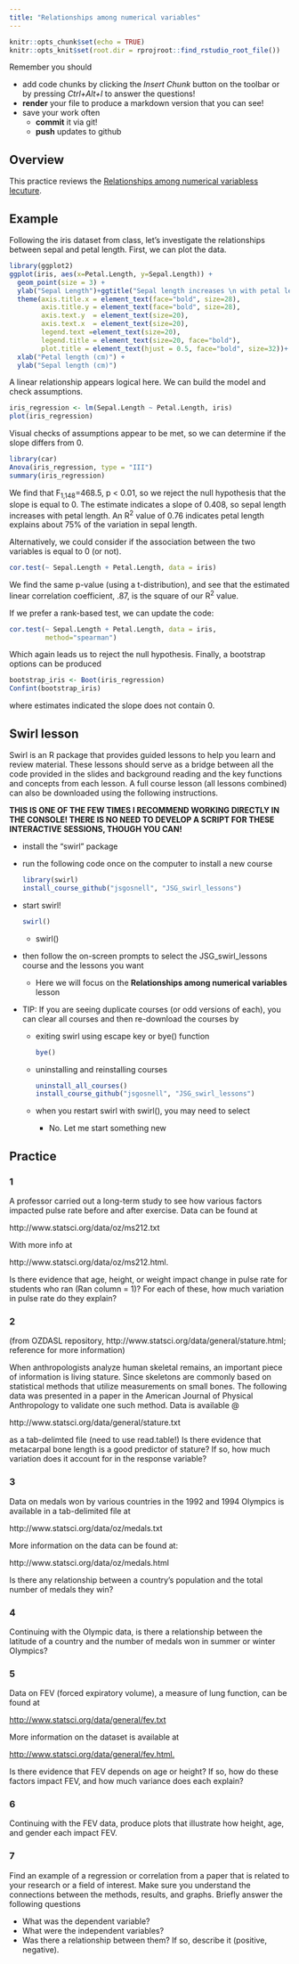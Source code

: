 ```yaml
---
title: "Relationships among numerical variables"
---
```


<!-- COMMENT NOT SHOW IN ANY OUTPUT: Code chunk below sets overall defaults for .qmd file; these inlcude showing output by default and looking for files relative to .Rpoj file, not .qmd file, which makes putting filesin different folders easier  -->

```r
knitr::opts_chunk$set(echo = TRUE)
knitr::opts_knit$set(root.dir = rprojroot::find_rstudio_root_file())
```

Remember you should

-   add code chunks by clicking the *Insert Chunk* button on the toolbar
    or by pressing *Ctrl+Alt+I* to answer the questions!
-   **render** your file to produce a markdown version that you can see!
-   save your work often
    -   **commit** it via git!
    -   **push** updates to github

## Overview

This practice reviews the [Relationships among numerical variabless
lecuture](https://jsgosnell.github.io/cuny_biostats_book/content/chapters/Relationships_among_numerical_variables.html){target="_blank"}.

## Example

Following the iris dataset from class, let's investigate the
relationships between sepal and petal length. First, we can plot the
data.

```r
library(ggplot2)
ggplot(iris, aes(x=Petal.Length, y=Sepal.Length)) +
  geom_point(size = 3) +
  ylab("Sepal Length")+ggtitle("Sepal length increases \n with petal length")+
  theme(axis.title.x = element_text(face="bold", size=28), 
        axis.title.y = element_text(face="bold", size=28), 
        axis.text.y  = element_text(size=20),
        axis.text.x  = element_text(size=20), 
        legend.text =element_text(size=20),
        legend.title = element_text(size=20, face="bold"),
        plot.title = element_text(hjust = 0.5, face="bold", size=32))+
  xlab("Petal length (cm)") +
  ylab("Sepal length (cm)")

```

A linear relationship appears logical here. We can build the model and
check assumptions.

```r
iris_regression <- lm(Sepal.Length ~ Petal.Length, iris)
plot(iris_regression)

```

Visual checks of assumptions appear to be met, so we can determine if
the slope differs from 0.

```r
library(car)
Anova(iris_regression, type = "III")
summary(iris_regression)
```

We find that F~1,148~=468.5, p \< 0.01, so we reject the null hypothesis
that the slope is equal to 0. The estimate indicates a slope of 0.408,
so sepal length increases with petal length. An R^2^ value of 0.76
indicates petal length explains about 75% of the variation in sepal
length.

Alternatively, we could consider if the association between the two
variables is equal to 0 (or not).

```r
cor.test(~ Sepal.Length + Petal.Length, data = iris)

```

We find the same p-value (using a t-distribution), and see that the
estimated linear correlation coefficient, .87, is the square of our R^2^
value.

If we prefer a rank-based test, we can update the code:

```r
cor.test(~ Sepal.Length + Petal.Length, data = iris,
         method="spearman")
```

Which again leads us to reject the null hypothesis. Finally, a bootstrap
options can be produced

```r
bootstrap_iris <- Boot(iris_regression)
Confint(bootstrap_iris)
```

where estimates indicated the slope does not contain 0.

## Swirl lesson

Swirl is an R package that provides guided lessons to help you learn and
review material. These lessons should serve as a bridge between all the
code provided in the slides and background reading and the key functions
and concepts from each lesson. A full course lesson (all lessons
combined) can also be downloaded using the following instructions.

**THIS IS ONE OF THE FEW TIMES I RECOMMEND WORKING DIRECTLY IN THE
CONSOLE! THERE IS NO NEED TO DEVELOP A SCRIPT FOR THESE INTERACTIVE
SESSIONS, THOUGH YOU CAN!**

-   install the "swirl" package

-   run the following code once on the computer to install a new course

    ```r
    library(swirl)
    install_course_github("jsgosnell", "JSG_swirl_lessons")
    ```

-   start swirl!

    ```r
    swirl()
    ```

    -   swirl()

-   then follow the on-screen prompts to select the JSG_swirl_lessons
    course and the lessons you want

    -   Here we will focus on the **Relationships among numerical variables** lesson

-   TIP: If you are seeing duplicate courses (or odd versions of each),
    you can clear all courses and then re-download the courses by

    -   exiting swirl using escape key or bye() function

        ```r
        bye()
        ```

    -   uninstalling and reinstalling courses

        ```r
        uninstall_all_courses()
        install_course_github("jsgosnell", "JSG_swirl_lessons")
        ```

    -   when you restart swirl with swirl(), you may need to select

        -   No. Let me start something new

## Practice

### 1

A professor carried out a long-term study to see how various factors
impacted pulse rate before and after exercise. Data can be found at

http://www.statsci.org/data/oz/ms212.txt

With more info at

http://www.statsci.org/data/oz/ms212.html.

Is there evidence that age, height, or weight impact change in pulse
rate for students who ran (Ran column = 1)? For each of these, how much
variation in pulse rate do they explain?

### 2

(from OZDASL repository,
http://www.statsci.org/data/general/stature.html; reference for more
information)

When anthropologists analyze human skeletal remains, an important piece
of information is living stature. Since skeletons are commonly based on
statistical methods that utilize measurements on small bones. The
following data was presented in a paper in the American Journal of
Physical Anthropology to validate one such method. Data is available \@

http://www.statsci.org/data/general/stature.txt

as a tab-delimted file (need to use read.table!) Is there evidence that
metacarpal bone length is a good predictor of stature? If so, how much
variation does it account for in the response variable?

### 3

Data on medals won by various countries in the 1992 and 1994 Olympics is
available in a tab-delimited file at

http://www.statsci.org/data/oz/medals.txt

More information on the data can be found at:

http://www.statsci.org/data/oz/medals.html

Is there any relationship between a country's population and the total
number of medals they win?

### 4

Continuing with the Olympic data, is there a relationship between the
latitude of a country and the number of medals won in summer or winter
Olympics?

### 5

Data on FEV (forced expiratory volume), a measure of lung function, can
be found at

<http://www.statsci.org/data/general/fev.txt>

More information on the dataset is available at

<http://www.statsci.org/data/general/fev.html.>

Is there evidence that FEV depends on age or height? If so, how do these
factors impact FEV, and how much variance does each explain?

### 6

Continuing with the FEV data, produce plots that illustrate how height,
age, and gender each impact FEV.

### 7

Find an example of a regression or correlation from a paper that is related to
your research or a field of interest.  Make sure you understand the connections between the methods,
results, and graphs. Briefly answer the following questions

-   What was the dependent variable?
-   What were the independent variables?
-   Was there a relationship between them? If so, describe it (positive, negative).
